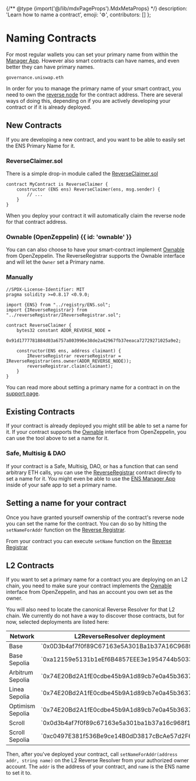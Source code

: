 
{/** @type {import('@/lib/mdxPageProps').MdxMetaProps} */}
    description: 'Learn how to name a contract',
    emoji: '⚙️',
    contributors: []
};

# Naming Contracts

For most regular wallets you can set your primary name from within the [Manager App](https://ens.domains).
However also smart contracts can have names, and even better they can have primary names.

```
governance.uniswap.eth
```

In order for you to manage the primary name of your smart contract, you need to own the [reverse node](/terminology#reverse-node) for the contract address.
There are several ways of doing this, depending on if you are actively developing your contract or if it is already deployed.

## New Contracts

If you are developing a new contract, and you want to be able to easily set the ENS Primary Name for it.

### ReverseClaimer.sol

There is a simple drop-in module called the [ReverseClaimer.sol](https://github.com/ensdomains/ens-contracts/blob/master/contracts/reverseRegistrar/ReverseClaimer.sol)

```solidity
contract MyContract is ReverseClaimer {
    constructor (ENS ens) ReverseClaimer(ens, msg.sender) {
        // ...
    }
}
```

When you deploy your contract it will automatically claim the reverse node for that contract address.

### Ownable (OpenZeppelin) {{ id: 'ownable' }}

You can can also choose to have your smart-contract implement [Ownable](https://docs.openzeppelin.com/contracts/5.x/api/access#Ownable) from OpenZeppelin.
The ReverseRegistrar supports the Ownable interface and will let the `Owner` set a Primary name.

### Manually

```solidity
//SPDX-License-Identifier: MIT
pragma solidity >=0.8.17 <0.9.0;

import {ENS} from "../registry/ENS.sol";
import {IReverseRegistrar} from "../reverseRegistrar/IReverseRegistrar.sol";

contract ReverseClaimer {
    bytes32 constant ADDR_REVERSE_NODE =
        0x91d1777781884d03a6757a803996e38de2a42967fb37eeaca72729271025a9e2;

    constructor(ENS ens, address claimant) {
        IReverseRegistrar reverseRegistrar = IReverseRegistrar(ens.owner(ADDR_REVERSE_NODE));
        reverseRegistrar.claim(claimant);
    }
}
```

You can read more about setting a primary name for a contract in on the [support page](https://support.ens.domains/en/articles/7902626-set-primary-name-for-contract).

## Existing Contracts

If your contract is already deployed you might still be able to set a name for it.
If your contract supports the [Ownable](https://docs.openzeppelin.com/contracts/5.x/api/access#Ownable) interface from OpenZeppelin, you can use the tool above to set a name for it.

### Safe, Multisig & DAO

If your contract is a Safe, Multisig, DAO, or has a function that can send arbitrary ETH calls, you can use the [ReverseRegistrar](/registry/reverse) contract directly to set a name for it.
You might even be able to use the [ENS Manager App](https://ens.app/) inside of your safe app to set a primary name.

## Setting a name for your contract

Once you have granted yourself ownership of the contract's reverse node you can set the name for the contract.
You can do so by hitting the `setNameForAddr` function on the [Reverse Registrar](/registry/reverse).

From your contract you can execute `setName` function on the [Reverse Registrar](/registry/reverse)

<LiveDemo id="reversesetnamefordemo" />

## L2 Contracts

If you want to set a primary name for a contract you are deploying on an L2 chain, you need to make sure your contract implements the [Ownable](https://docs.openzeppelin.com/contracts/5.x/api/access#Ownable) interface from OpenZeppelin, and has an account you own set as the owner.

You will also need to locate the canonical Reverse Resolver for that L2 chain. We currently do not have a way to discover those contracts, but for now, selected deployments are listed here:

<table>
    <thead>
        <tr>
            <th>Network</th>
            <th>L2ReverseResolver deployment</th>
        </tr>
    </thead>
    <tbody>
        <tr>
            <td>Base</td>
            <td>`0x0D3b4af7f0f89C67163e5A301Ba1b37A16C968f1`</td>
        </tr>
        <tr>
            <td>Base Sepolia</td>
            <td>`0xa12159e5131b1eEf6B4857EEE3e1954744b5033A`</td>
        </tr>
        <tr>
            <td>Arbitrum Sepolia</td>
            <td>`0x74E20Bd2A1fE0cdbe45b9A1d89cb7e0a45b36376`</td>
        </tr>
        <tr>
            <td>Linea Sepolia</td>
            <td>`0x74E20Bd2A1fE0cdbe45b9A1d89cb7e0a45b36376`</td>
        </tr>
        <tr>
            <td>Optimism Sepolia</td>
            <td>`0x74E20Bd2A1fE0cdbe45b9A1d89cb7e0a45b36376`</td>
        </tr>
        <tr>
            <td>Scroll</td>
            <td>`0x0d3b4af7f0f89c67163e5a301ba1b37a16c968f1`</td>
        </tr>
        <tr>
            <td>Scroll Sepolia</td>
            <td>`0xc0497E381f536Be9ce14B0dD3817cBcAe57d2F62`</td>
        </tr>
    </tbody>
</table>

Then, after you've deployed your contract, call `setNameForAddr(address addr, string name)` on the L2 Reverse Resolver from your authorized owner account. The `addr` is the address of your contract, and `name` is the ENS name to set it to. 
